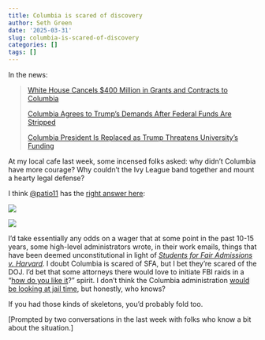 ```yaml
---
title: Columbia is scared of discovery
author: Seth Green
date: '2025-03-31'
slug: columbia-is-scared-of-discovery
categories: []
tags: []
---
```


In the news:

> [White House Cancels \$400 Million in Grants and Contracts to Columbia](https://www.nytimes.com/2025/03/07/nyregion/trump-administration-columbia-grants-cancelled-antisemitism.html)
>
> [Columbia Agrees to Trump’s Demands After Federal Funds Are Stripped](https://www.nytimes.com/2025/03/21/nyregion/columbia-response-trump-demands.html){.uri}
>
> [Columbia President Is Replaced as Trump Threatens University’s Funding](https://www.nytimes.com/2025/03/28/us/columbia-universitys-president-resigns.html)

At my local cafe last week, some incensed folks asked: why didn't Columbia have more courage? Why couldn't the Ivy League band together and mount a hearty legal defense?

I think [\@patio11](https://x.com/patio11) has the [right answer here](https://x.com/patio11/status/1678235882481127427):

![](images/patio-first-tweet.png)

![](images/patio-second-tweet.png)

I'd take essentially any odds on a wager that at some point in the past 10-15 years, some high-level administrators wrote, in their work emails, things that have been deemed unconstitutional in light of [*Students for Fair Admissions v. Harvard*](https://en.wikipedia.org/wiki/Students_for_Fair_Admissions_v._Harvard). I doubt Columbia is scared of SFA, but I bet they're scared of the DOJ. I'd bet that some attorneys there would love to initiate FBI raids in a "[how do you like it](https://www.businessinsider.com/melania-trump-violated-new-underwear-mar-a-lago-raid-report-2022-9)?" spirit. I don't think the Columbia administration [would be looking at jail time](https://www.justice.gov/crt/statutes-enforced-criminal-section#:~:text=committed%20by%20others.-,A%20violation%20of%20the%20statute%20is%20a%20misdemeanor,-%2C%20unless%20prosecutors%20prove), but honestly, who knows?

If you had those kinds of skeletons, you'd probably fold too.

[Prompted by two conversations in the last week with folks who know a bit about the situation.]
